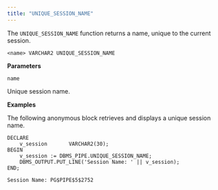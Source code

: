 ```yaml
---
title: "UNIQUE_SESSION_NAME"
---
```


The `UNIQUE_SESSION_NAME` function returns a name, unique to the current session.

```text
<name> VARCHAR2 UNIQUE_SESSION_NAME
```

**Parameters**

`name`

 Unique session name.

**Examples**

The following anonymous block retrieves and displays a unique session name.

```text
DECLARE
    v_session       VARCHAR2(30);
BEGIN
    v_session := DBMS_PIPE.UNIQUE_SESSION_NAME;
    DBMS_OUTPUT.PUT_LINE('Session Name: ' || v_session);
END;

Session Name: PG$PIPE$5$2752
```
